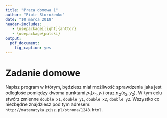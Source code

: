 ```yaml
---
title: "Praca domowa 1"
author: "Piotr Storożenko"
date: "10 marca 2018"
header-includes:
   - \usepackage[light]{anttor}
   - \usepackage{polski}
output: 
  pdf_document:
    fig_caption: yes
---
```


# Zadanie domowe
Napisz program w którym, będziesz miał możliwość sprawdzenia jaka jest odległość pomiędzy dwoma punktami $p_1(x_1,y_1)$ oraz $p_2(x_2,y_2)$.
W tym celu stwórz zmienne `double x1`, `double y1`, `double x2`, `double y2`.
Wszystko co niezbędne znajdziesz pod tym adresem: `http://matematyka.pisz.pl/strona/1248.html`.